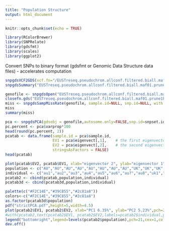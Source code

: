 ```yaml
---
title: "Population Structure"
output: html_document
---
```


```r
knitr::opts_chunk$set(echo = TRUE)
```


```r
library(RColorBrewer)
library(SNPRelate)
library(gdsfmt)
library(scales)
library(ggplot2)
```


Convert SNPs to binary format (gdsfmt or Genomic Data Structure data files) - accelerates computation
```r
snpgdsVCF2GDS(vcf.fn="/EUSTreseq.pseudochrom.allconf.filtered.biall.maf01.vcf.recode.vcf", out.fn="EUSTreseq.pseudochrom.allconf.filtered.biall.maf01.gds",method = c("biallelic.only"),compress.annotation="ZIP.max", snpfirstdim=FALSE, verbose=TRUE)
snpgdsSummary("EUSTreseq.pseudochrom.allconf.filtered.biall.maf01.prune1kb.gds")

genofile <- snpgdsOpen("EUSTreseq.pseudochrom.allconf.filtered.biall.maf01.prune1kb.gds")
closefn.gds("EUSTreseq.pseudochrom.allconf.filtered.biall.maf01.prune1kb.gds")
miss <- snpgdsSampMissRate(genofile, sample.id=NULL, snp.id=NULL, with.id=TRUE)
miss
summary(miss)
```


```r
pca <- snpgdsPCA(gdsobj = genofile,autosome.only=FALSE,snp.id=snpset.id)
pc.percent <- pca$varprop*100
head(round(pc.percent, 2))
pcatab <- data.frame(sample.id = pca$sample.id,
                     EV1 = pca$eigenvect[,1],    # the first eigenvector
                     EV2 = pca$eigenvect[,2],    # the second eigenvector
                     stringsAsFactors = FALSE)
head(pcatab)
```


```r
plot(pcatab$EV2, pcatab$EV1, xlab="eigenvector 2", ylab="eigenvector 1")
population <- c("AU","AU","AU","AU","AU","AU","AU","AU","UK","UK","UK","UK","UK","UK","UK","UK","US","US","US","US","US","US","US")
individual <- c("au1","au2","au3","au4","au5","au6","au7","au8","uk1","uk2","uk3","uk4","uk5","uk6","uk7","uk8","us1","us2","us4","us5","us6","us7","us8")
pcatab2 <- cbind(pcatab,population,individual)
pcatab3d <- cbind(pcatab3d,population,individual)
```


```r
palette(c("#F2C14E","#39C855","#2c81a8"))
colors<-c("#F2C14E","#39C855","#2c81a8")
as.factor(pcatab3d$population)
pdf("strictPCA.pdf",height=5,width=4.5)
plot(pcatab2$EV1, pcatab2$EV2, xlab="PC1 6.35%", ylab="PC2 5.23%",pch=21,col="black",bg=pcatab2$population,cex=1,main="PCA 22,713 unlinked SNPs")
#with(pcatab2,text(pcatab2$EV1, pcatab2$EV2,labels=pcatab2$individual,pos=3,cex=0.8))
legend("bottomright",legend=levels(pcatab2$population),pch=21,cex=1,col=c("black"),pt.bg=colors,bty="n")
dev.off()
```